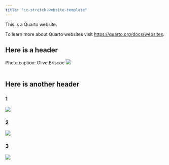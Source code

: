 ```yaml
---
title: "cc-stretch-website-template"
---
```


This is a Quarto website.

To learn more about Quarto websites visit <https://quarto.org/docs/websites>.

## Here is a header

Photo caption: Olive Briscoe ![](docs/images/olive_b.jpeg) <br> <br>

## Here is another header

::: panel-tabset
### 1

![](images/IMG_0379.jpeg){group="friends"}

### 2

![](images/olive_b.jpeg){group="friends"}

### 3

![](images/Tom_and_Betty_pic.jpeg){group="friends"}
:::
